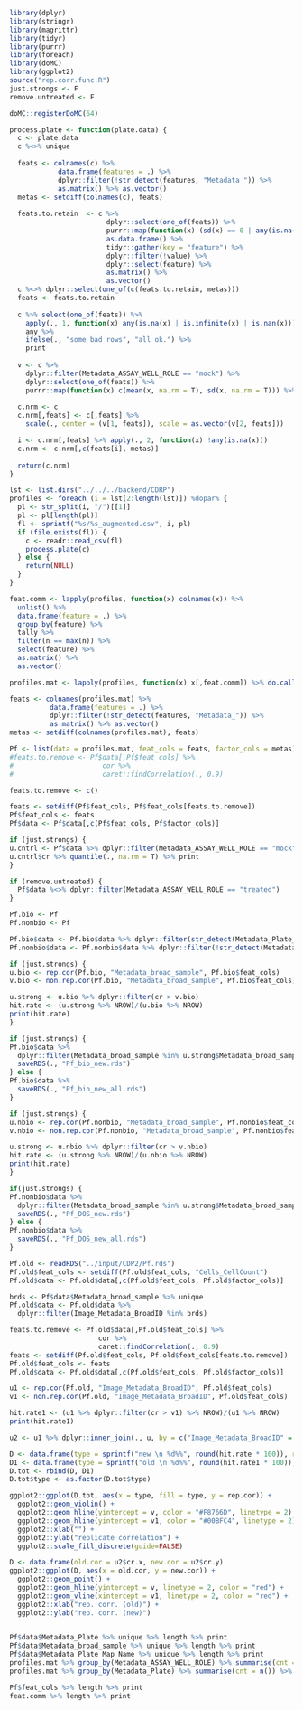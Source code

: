 ```r

library(dplyr)
library(stringr)
library(magrittr)
library(tidyr)
library(purrr)
library(foreach)
library(doMC)
library(ggplot2)
source("rep.corr.func.R")
just.strongs <- F
remove.untreated <- F

doMC::registerDoMC(64)

process.plate <- function(plate.data) {
  c <- plate.data
  c %<>% unique
  
  feats <- colnames(c) %>% 
            data.frame(features = .) %>%
            dplyr::filter(!str_detect(features, "Metadata_")) %>%
            as.matrix() %>% as.vector()
  metas <- setdiff(colnames(c), feats)
  
  feats.to.retain  <- c %>% 
                        dplyr::select(one_of(feats)) %>% 
                        purrr::map(function(x) (sd(x) == 0 | any(is.na(x)))) %>% 
                        as.data.frame() %>%
                        tidyr::gather(key = "feature") %>%
                        dplyr::filter(!value) %>%
                        dplyr::select(feature) %>%
                        as.matrix() %>%
                        as.vector()
  c %<>% dplyr::select(one_of(c(feats.to.retain, metas)))
  feats <- feats.to.retain
  
  c %>% select(one_of(feats)) %>% 
    apply(., 1, function(x) any(is.na(x) | is.infinite(x) | is.nan(x))) %>%
    any %>%
    ifelse(., "some bad rows", "all ok.") %>%
    print
  
  v <- c %>% 
    dplyr::filter(Metadata_ASSAY_WELL_ROLE == "mock") %>%
    dplyr::select(one_of(feats)) %>%
    purrr::map(function(x) c(mean(x, na.rm = T), sd(x, na.rm = T))) %>% as.data.frame %>% as.matrix()
  
  c.nrm <- c
  c.nrm[,feats] <- c[,feats] %>% 
    scale(., center = (v[1, feats]), scale = as.vector(v[2, feats]))

  i <- c.nrm[,feats] %>% apply(., 2, function(x) !any(is.na(x)))
  c.nrm <- c.nrm[,c(feats[i], metas)]
  
  return(c.nrm)
}

```

```r

lst <- list.dirs("../../../backend/CDRP")
profiles <- foreach (i = lst[2:length(lst)]) %dopar% {
  pl <- str_split(i, "/")[[1]]
  pl <- pl[length(pl)]
  fl <- sprintf("%s/%s_augmented.csv", i, pl)
  if (file.exists(fl)) {
    c <- readr::read_csv(fl)  
    process.plate(c)
  } else {
    return(NULL)
  }
}

feat.comm <- lapply(profiles, function(x) colnames(x)) %>% 
  unlist() %>%
  data.frame(feature = .) %>% 
  group_by(feature) %>% 
  tally %>%
  filter(n == max(n)) %>%
  select(feature) %>% 
  as.matrix() %>%
  as.vector()

profiles.mat <- lapply(profiles, function(x) x[,feat.comm]) %>% do.call(rbind, .)

feats <- colnames(profiles.mat) %>% 
          data.frame(features = .) %>%
          dplyr::filter(!str_detect(features, "Metadata_")) %>%
          as.matrix() %>% as.vector()
metas <- setdiff(colnames(profiles.mat), feats)

Pf <- list(data = profiles.mat, feat_cols = feats, factor_cols = metas)
#feats.to.remove <- Pf$data[,Pf$feat_cols] %>% 
#                      cor %>%
#                      caret::findCorrelation(., 0.9)

feats.to.remove <- c()

feats <- setdiff(Pf$feat_cols, Pf$feat_cols[feats.to.remove])
Pf$feat_cols <- feats
Pf$data <- Pf$data[,c(Pf$feat_cols, Pf$factor_cols)]

if (just.strongs) {
u.cntrl <- Pf$data %>% dplyr::filter(Metadata_ASSAY_WELL_ROLE == "mock") %>% dplyr::group_by(Metadata_Plate_Map_Name, Metadata_pert_well) %>% do(data.frame(cr = median(as.dist(cor(t(.[,Pf$feat_cols]))), na.rm = T))) 
u.cntrl$cr %>% quantile(., na.rm = T) %>% print
}

if (remove.untreated) {
  Pf$data %<>% dplyr::filter(Metadata_ASSAY_WELL_ROLE == "treated")  
}

Pf.bio <- Pf
Pf.nonbio <- Pf

Pf.bio$data <- Pf.bio$data %>% dplyr::filter(str_detect(Metadata_Plate_Map_Name, "BIO"))
Pf.nonbio$data <- Pf.nonbio$data %>% dplyr::filter(!str_detect(Metadata_Plate_Map_Name, "BIO"))

if (just.strongs) {
u.bio <- rep.cor(Pf.bio, "Metadata_broad_sample", Pf.bio$feat_cols)
v.bio <- non.rep.cor(Pf.bio, "Metadata_broad_sample", Pf.bio$feat_cols)

u.strong <- u.bio %>% dplyr::filter(cr > v.bio)
hit.rate <- (u.strong %>% NROW)/(u.bio %>% NROW)
print(hit.rate)
}

if (just.strongs) {
Pf.bio$data %>% 
  dplyr::filter(Metadata_broad_sample %in% u.strong$Metadata_broad_sample) %>%
  saveRDS(., "Pf_bio_new.rds")
} else {
Pf.bio$data %>%
  saveRDS(., "Pf_bio_new_all.rds")
}

if (just.strongs) {
u.nbio <- rep.cor(Pf.nonbio, "Metadata_broad_sample", Pf.nonbio$feat_cols)
v.nbio <- non.rep.cor(Pf.nonbio, "Metadata_broad_sample", Pf.nonbio$feat_cols)

u.strong <- u.nbio %>% dplyr::filter(cr > v.nbio)
hit.rate <- (u.strong %>% NROW)/(u.nbio %>% NROW)
print(hit.rate)
}

if(just.strongs) {
Pf.nonbio$data %>%
  dplyr::filter(Metadata_broad_sample %in% u.strong$Metadata_broad_sample) %>%
  saveRDS(., "Pf_DOS_new.rds")
} else {
Pf.nonbio$data %>%
  saveRDS(., "Pf_DOS_new_all.rds")
}

```

```r

Pf.old <- readRDS("../input/CDP2/Pf.rds")
Pf.old$feat_cols <- setdiff(Pf.old$feat_cols, "Cells_CellCount")
Pf.old$data <- Pf.old$data[,c(Pf.old$feat_cols, Pf.old$factor_cols)]

brds <- Pf$data$Metadata_broad_sample %>% unique 
Pf.old$data <- Pf.old$data %>% 
  dplyr::filter(Image_Metadata_BroadID %in% brds)

feats.to.remove <- Pf.old$data[,Pf.old$feat_cols] %>% 
                      cor %>%
                      caret::findCorrelation(., 0.9)
feats <- setdiff(Pf.old$feat_cols, Pf.old$feat_cols[feats.to.remove])
Pf.old$feat_cols <- feats
Pf.old$data <- Pf.old$data[,c(Pf.old$feat_cols, Pf.old$factor_cols)]

u1 <- rep.cor(Pf.old, "Image_Metadata_BroadID", Pf.old$feat_cols)
v1 <- non.rep.cor(Pf.old, "Image_Metadata_BroadID", Pf.old$feat_cols)

hit.rate1 <- (u1 %>% dplyr::filter(cr > v1) %>% NROW)/(u1 %>% NROW) 
print(hit.rate1)

u2 <- u1 %>% dplyr::inner_join(., u, by = c("Image_Metadata_BroadID" = "Metadata_broad_sample"))

D <- data.frame(type = sprintf("new \n %d%%", round(hit.rate * 100)), rep.cor = u$cr)
D1 <- data.frame(type = sprintf("old \n %d%%", round(hit.rate1 * 100)), rep.cor = u1$cr)
D.tot <- rbind(D, D1)
D.tot$type <- as.factor(D.tot$type)

ggplot2::ggplot(D.tot, aes(x = type, fill = type, y = rep.cor)) +
  ggplot2::geom_violin() + 
  ggplot2::geom_hline(yintercept = v, color = "#F8766D", linetype = 2) +
  ggplot2::geom_hline(yintercept = v1, color = "#00BFC4", linetype = 2) + 
  ggplot2::xlab("") +
  ggplot2::ylab("replicate correlation") +
  ggplot2::scale_fill_discrete(guide=FALSE)

D <- data.frame(old.cor = u2$cr.x, new.cor = u2$cr.y)
ggplot2::ggplot(D, aes(x = old.cor, y = new.cor)) + 
  ggplot2::geom_point() +
  ggplot2::geom_hline(yintercept = v, linetype = 2, color = "red") + 
  ggplot2::geom_vline(xintercept = v1, linetype = 2, color = "red") +
  ggplot2::xlab("rep. corr. (old)") + 
  ggplot2::ylab("rep. corr. (new)")
  

```

```r

Pf$data$Metadata_Plate %>% unique %>% length %>% print
Pf$data$Metadata_broad_sample %>% unique %>% length %>% print
Pf$data$Metadata_Plate_Map_Name %>% unique %>% length %>% print
profiles.mat %>% group_by(Metadata_ASSAY_WELL_ROLE) %>% summarise(cnt = n()) %>% print
profiles.mat %>% group_by(Metadata_Plate) %>% summarise(cnt = n()) %>% print

Pf$feat_cols %>% length %>% print
feat.comm %>% length %>% print

```


